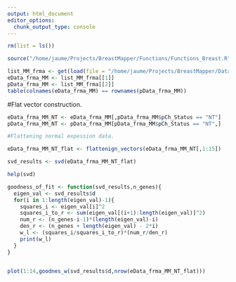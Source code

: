 ```yaml
---
output: html_document
editor_options: 
  chunk_output_type: console
---
```



```r
rm(list = ls())

source("/home/jaume/Projects/BreastMapper/Functions/Functions_Breast.R")

list_MM_frma <- get(load(file = "/home/jaume/Projects/BreastMapper/Data/Interm_DS/list_MM_frma.Rda"))
eData_frma_MM <- list_MM_frma[[1]]
pData_frma_MM <- list_MM_frma[[2]]
table(colnames(eData_frma_MM) == rownames(pData_frma_MM))
```

#Flat vector construction.

```r
eData_frma_MM_NT <- eData_frma_MM[,pData_frma_MM$pCh_Status == "NT"]
pData_frma_MM_NT <- pData_frma_MM[pData_frma_MM$pCh_Status == "NT",]

#Flattening normal expession data.

eData_frma_MM_NT_flat <- flattenign_vectors(eData_frma_MM_NT[,1:15])

svd_results <- svd(eData_frma_MM_NT_flat)

help(svd)

goodness_of_fit <- function(svd_results,n_genes){
  eigen_val <- svd_results$d
  for(i in 1:length(eigen_val)-1){
    squares_i <- eigen_val[i]^2
    squares_i_to_r <- sum(eigen_val[(i+1):length(eigen_val)]^2)
    num_r <- (n_genes-i-1)*(length(eigen_val)-i)
    den_r <- (n_genes + length(eigen_val) - 2*i)
    w_l <- (squares_i/squares_i_to_r)*(num_r/den_r)
    print(w_l)
  }
}


plot(1:14,goodnes_w(svd_results$d,nrow(eData_frma_MM_NT_flat)))


```

